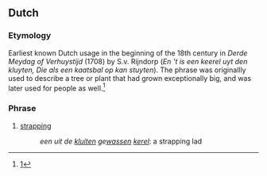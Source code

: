 ==Dutch==

===Etymology===
Earliest known Dutch usage in the beginning of the 18th century in ''Derde Meydag of Verhuystijd'' (1708) by S.v. Rijndorp (''En 't is een keerel uyt den kluyten, Die als een kaatsbal op kan stuyten''). The phrase was originallly used to describe a tree or plant that had grown exceptionally big, and was later used for people as well.<ref>[http://www.dbnl.org/tekst/stoe002nede01_01/stoe002nede01_01_1211.php]</ref>

===Phrase===
{{head|nl|phrase}}
# [[strapping]]
#: ''een uit de [[kluit]]en ge[[wassen]] [[kerel]]'': a strapping lad